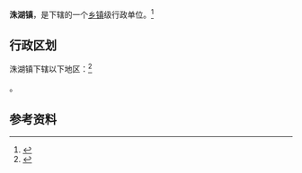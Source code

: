{{中国乡级行政区|41/17/22/103/000}}

'''洙湖镇'''，是{{PRC admin/fullname|41/17/22/103/000|3}}下辖的一个[[乡镇|乡镇]]级行政单位。<ref>{{PRC admin/ref sgc|{{PRC admin/parent|41/17/22/103/000}}}}</ref>

== 行政区划 ==

洙湖镇下辖以下地区：<ref>{{PRC admin/ref sgc|41/17/22/103/000}}</ref>

{{PRC admin/children|41/17/22/103/000}}。

== 参考资料 ==

{{reflist}}

{{行政区划小作品}}
{{PRC admin/navcat|41/17/22/103/000}}